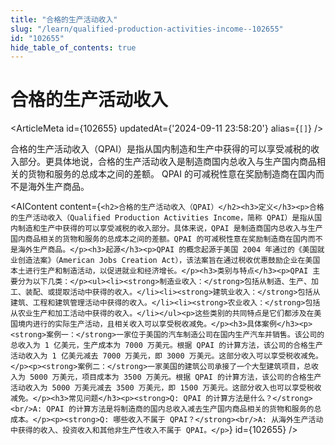```yaml
---
title: "合格的生产活动收入"
slug: "/learn/qualified-production-activities-income--102655"
id: "102655"
hide_table_of_contents: true
---
```



# 合格的生产活动收入

<ArticleMeta id={102655} updatedAt={'2024-09-11 23:58:20'} alias={`[]`} />
<div className='border-solid border-b border-t-0 my-4 border-[var(--ifm-color-gray-300)]' />

合格的生产活动收入（QPAI）是指从国内制造和生产中获得的可以享受减税的收入部分。更具体地说，合格的生产活动收入是制造商国内总收入与生产国内商品相关的货物和服务的总成本之间的差额。 QPAI 的可减税性意在奖励制造商在国内而不是海外生产商品。

<AIContent content={`<h2>合格的生产活动收入（QPAI）</h2><h3>定义</h3><p>合格的生产活动收入（Qualified Production Activities Income，简称 QPAI）是指从国内制造和生产中获得的可以享受减税的收入部分。具体来说，QPAI 是制造商国内总收入与生产国内商品相关的货物和服务的总成本之间的差额。QPAI 的可减税性意在奖励制造商在国内而不是海外生产商品。</p><h3>起源</h3><p>QPAI 的概念起源于美国 2004 年通过的《美国就业创造法案》（American Jobs Creation Act），该法案旨在通过税收优惠鼓励企业在美国本土进行生产和制造活动，以促进就业和经济增长。</p><h3>类别与特点</h3><p>QPAI 主要分为以下几类：</p><ul><li><strong>制造业收入：</strong>包括从制造、生产、加工、装配、或提取活动中获得的收入。</li><li><strong>建筑业收入：</strong>包括从建筑、工程和建筑管理活动中获得的收入。</li><li><strong>农业收入：</strong>包括从农业生产和加工活动中获得的收入。</li></ul><p>这些类别的共同特点是它们都涉及在美国境内进行的实际生产活动，且相关收入可以享受税收减免。</p><h3>具体案例</h3><p><strong>案例一：</strong>一家位于美国的汽车制造公司在国内生产汽车并销售。该公司的总收入为 1 亿美元，生产成本为 7000 万美元。根据 QPAI 的计算方法，该公司的合格生产活动收入为 1 亿美元减去 7000 万美元，即 3000 万美元。这部分收入可以享受税收减免。</p><p><strong>案例二：</strong>一家美国的建筑公司承接了一个大型建筑项目，总收入为 5000 万美元，项目成本为 3500 万美元。根据 QPAI 的计算方法，该公司的合格生产活动收入为 5000 万美元减去 3500 万美元，即 1500 万美元。这部分收入也可以享受税收减免。</p><h3>常见问题</h3><p><strong>Q: QPAI 的计算方法是什么？</strong><br/>A: QPAI 的计算方法是将制造商的国内总收入减去生产国内商品相关的货物和服务的总成本。</p><p><strong>Q: 哪些收入不属于 QPAI？</strong><br/>A: 从海外生产活动中获得的收入、投资收入和其他非生产性收入不属于 QPAI。</p>`} id={102655} />
